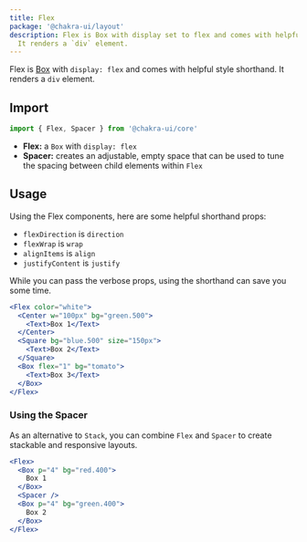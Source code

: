 ```yaml
---
title: Flex
package: '@chakra-ui/layout'
description: Flex is Box with display set to flex and comes with helpful style shorthand.
  It renders a `div` element.
---
```


Flex is [Box](/docs/layout/box) with `display: flex` and comes with helpful
style shorthand. It renders a `div` element.

## Import

```js
import { Flex, Spacer } from '@chakra-ui/core'
```

- **Flex:** a `Box` with `display: flex`
- **Spacer:** creates an adjustable, empty space that can be used to tune the
  spacing between child elements within `Flex`

## Usage

Using the Flex components, here are some helpful shorthand props:

- `flexDirection` is `direction`
- `flexWrap` is `wrap`
- `alignItems` is `align`
- `justifyContent` is `justify`

While you can pass the verbose props, using the shorthand can save you some
time.

```jsx
<Flex color="white">
  <Center w="100px" bg="green.500">
    <Text>Box 1</Text>
  </Center>
  <Square bg="blue.500" size="150px">
    <Text>Box 2</Text>
  </Square>
  <Box flex="1" bg="tomato">
    <Text>Box 3</Text>
  </Box>
</Flex>
```

### Using the Spacer

As an alternative to `Stack`, you can combine `Flex` and `Spacer` to create
stackable and responsive layouts.

```jsx
<Flex>
  <Box p="4" bg="red.400">
    Box 1
  </Box>
  <Spacer />
  <Box p="4" bg="green.400">
    Box 2
  </Box>
</Flex>
```
